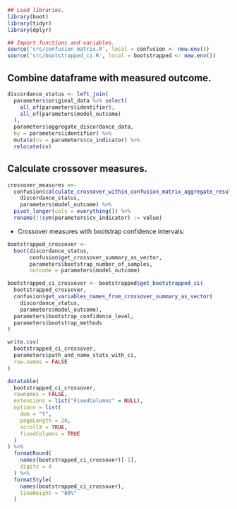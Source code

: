 
```{r, include=FALSE, warning=FALSE, message=FALSE}
## Load libraries.
library(boot)
library(tidyr)
library(dplyr)
```

```{r, include=FALSE, warning=FALSE, message=FALSE}
## Import functions and variables.
source('src/confusion_matrix.R', local = confusion <- new.env())
source('src/bootstrapped_ci.R', local = bootstrapped <- new.env())
```

## Combine dataframe with measured outcome.
```{r, echo=FALSE}
discordance_status <- left_join(
  parameters$original_data %>% select(
    all_of(parameters$identifier), 
    all_of(parameters$model_outcome)
  ),
  parameters$aggregate_discordance_data,
  by = parameters$identifier) %>%
  mutate(cv = parameters$cv_indicator) %>%
  relocate(cv)
```

## Calculate crossover measures.
```{r, echo=FALSE}
crossover_measures <<-
  confusion$calculate_crossover_within_confusion_matrix_aggregate_results(
    discordance_status,
    parameters$model_outcome) %>%
  pivot_longer(cols = everything()) %>%
  rename(!!sym(parameters$cv_indicator) := value)
```

- Crossover measures with bootstrap confidence intervals:
```{r, echo=FALSE}
bootstrapped_crossover <-
  boot(discordance_status,
       confusion$get_crossover_summary_as_vector,
       parameters$bootstrap_number_of_samples,
       outcome = parameters$model_outcome)

bootstrapped_ci_crossover <- bootstrapped$get_bootstrapped_ci(
  bootstrapped_crossover,
  confusion$get_variables_names_from_crossover_summary_as_vector(
    discordance_status,
    parameters$model_outcome), 
  parameters$bootstrap_confidence_level, 
  parameters$bootstrap_methods
)

write.csv(
  bootstrapped_ci_crossover,
  parameters$path_and_name_stats_with_ci,
  row.names = FALSE
)
```

```{r, echo=FALSE}
datatable(
  bootstrapped_ci_crossover,
  rownames = FALSE,
  extensions = list("FixedColumns" = NULL),
  options = list(
    dom = "t",
    pageLength = 20,
    scrollX = TRUE,
    fixedColumns = TRUE
  ) 
) %>%
  formatRound(
    names(bootstrapped_ci_crossover)[-1],
    digits = 4
  ) %>%
  formatStyle(
    names(bootstrapped_ci_crossover),
    lineHeight = "80%"
  )
```

